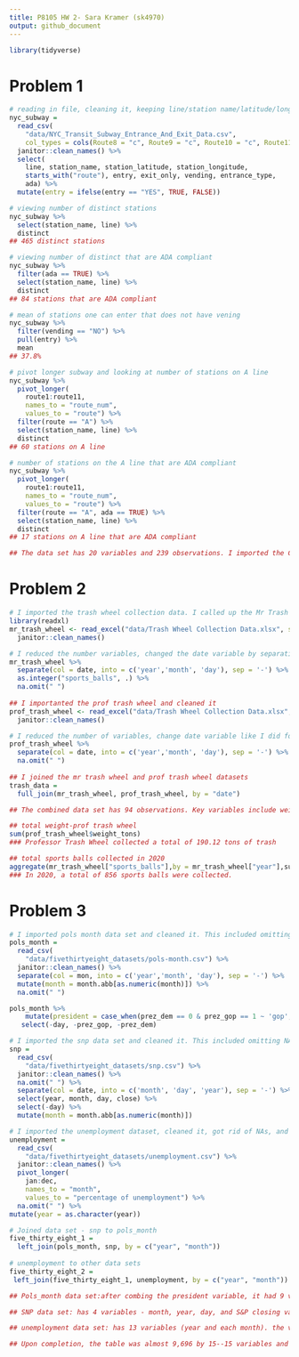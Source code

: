 ```yaml
---
title: P8105 HW 2- Sara Kramer (sk4970)
output: github_document
---
```


```r
library(tidyverse)
```

# Problem 1
```r
# reading in file, cleaning it, keeping line/station name/latitude/longitude/route/entry/exit-only/vending/entrance type/and dad compliance... mutating entry variable
nyc_subway = 
  read_csv(
    "data/NYC_Transit_Subway_Entrance_And_Exit_Data.csv",
    col_types = cols(Route8 = "c", Route9 = "c", Route10 = "c", Route11 = "c")) %>% 
  janitor::clean_names() %>% 
  select(
    line, station_name, station_latitude, station_longitude, 
    starts_with("route"), entry, exit_only, vending, entrance_type, 
    ada) %>% 
  mutate(entry = ifelse(entry == "YES", TRUE, FALSE))

# viewing number of distinct stations
nyc_subway %>% 
  select(station_name, line) %>% 
  distinct
## 465 distinct stations

# viewing number of distinct that are ADA compliant
nyc_subway %>% 
  filter(ada == TRUE) %>% 
  select(station_name, line) %>% 
  distinct
## 84 stations that are ADA compliant

# mean of stations one can enter that does not have vening
nyc_subway %>% 
  filter(vending == "NO") %>% 
  pull(entry) %>% 
  mean
## 37.8% 

# pivot longer subway and looking at number of stations on A line
nyc_subway %>% 
  pivot_longer(
    route1:route11,
    names_to = "route_num",
    values_to = "route") %>% 
  filter(route == "A") %>% 
  select(station_name, line) %>% 
  distinct
## 60 stations on A line

# number of stations on the A line that are ADA compliant
nyc_subway %>% 
  pivot_longer(
    route1:route11,
    names_to = "route_num",
    values_to = "route") %>% 
  filter(route == "A", ada == TRUE) %>% 
  select(station_name, line) %>% 
  distinct
## 17 stations on A line that are ADA compliant 

## The data set has 20 variables and 239 observations. I imported the CSV file and cleaned the data. I got rid of some unnecessary variables and reduced it to 10 variables. Then I modified the entry variable state if entry was possible at that location or not. To answer the various questions I filtered by the characteristics mentioned.

```

# Problem 2
```r
# I imported the trash wheel collection data. I called up the Mr Trash Wheel data set and conducting an initial cleaning
library(readxl)
mr_trash_wheel <- read_excel("data/Trash Wheel Collection Data.xlsx", sheet = "Mr. Trash Wheel", range = "A2:N549") %>%
  janitor::clean_names()

# I reduced the number variables, changed the date variable by separating m-d-yr, omitted NAs, & turned "sports balls" variable into an integer
mr_trash_wheel %>% 
  separate(col = date, into = c('year','month', 'day'), sep = '-') %>%
  as.integer("sports_balls", .) %>%
  na.omit(" ") 
  
## I importanted the prof trash wheel and cleaned it
prof_trash_wheel <- read_excel("data/Trash Wheel Collection Data.xlsx", sheet = "Professor Trash Wheel", range = "A2:M96") %>%
  janitor::clean_names()

# I reduced the number of variables, change date variable like I did for mr trash wheel, and omitted NAs
prof_trash_wheel %>%
  separate(col = date, into = c('year','month', 'day'), sep = '-') %>%
  na.omit(" ") 
  
## I joined the mr trash wheel and prof trash wheel datasets
trash_data = 
  full_join(mr_trash_wheel, prof_trash_wheel, by = "date")

## The combined data set has 94 observations. Key variables include weight of trash collected, dumpster number, how many of a specific item were collected, and when it was collected.

## total weight-prof trash wheel
sum(prof_trash_wheel$weight_tons)
### Professor Trash Wheel collected a total of 190.12 tons of trash

## total sports balls collected in 2020
aggregate(mr_trash_wheel["sports_balls"],by = mr_trash_wheel["year"],sum)
### In 2020, a total of 856 sports balls were collected.

```

# Problem 3
```r
# I imported pols month data set and cleaned it. This included omitting NAs, separating the date variable and getting rid of the day variable. I mutated the month variable from being the # to the name. Added variable named "president" to show the political alignment of the president during a specific time
pols_month =
  read_csv(
    "data/fivethirtyeight_datasets/pols-month.csv") %>%
  janitor::clean_names() %>%
  separate(col = mon, into = c('year','month', 'day'), sep = '-') %>%
  mutate(month = month.abb[as.numeric(month)]) %>%
  na.omit(" ") 

pols_month %>%
    mutate(president = case_when(prez_dem == 0 & prez_gop == 1 ~ 'gop', prez_dem == 1 & prez_gop == 0 ~ 'dem')) %>%
   select(-day, -prez_gop, -prez_dem)

# I imported the snp data set and cleaned it. This included omitting NAs, separating the date variable and getting rid of day variable. I mutated the month variable from being the # to the name
snp =
  read_csv(
    "data/fivethirtyeight_datasets/snp.csv") %>%
  janitor::clean_names() %>%
  na.omit(" ") %>%
  separate(col = date, into = c('month', 'day', 'year'), sep = '-') %>%
  select(year, month, day, close) %>%
  select(-day) %>%
  mutate(month = month.abb[as.numeric(month)])

# I imported the unemployment dataset, cleaned it, got rid of NAs, and pivoted longer
unemployment =
  read_csv(
    "data/fivethirtyeight_datasets/unemployment.csv") %>%
  janitor::clean_names() %>%
  pivot_longer(
    jan:dec, 
    names_to = "month", 
    values_to = "percentage of unemployment") %>%
  na.omit(" ") %>%
mutate(year = as.character(year))

# Joined data set - snp to pols_month
five_thirty_eight_1 = 
  left_join(pols_month, snp, by = c("year", "month"))
  
# unemployment to other data sets
five_thirty_eight_2 = 
 left_join(five_thirty_eight_1, unemployment, by = c("year", "month"))

## Pols_month data set:after combing the president variable, it had 9 variables - year, president, republican and democratic governors/senators/and representatives. 4 variables once modified - year, day, month, and close. The prez_gop variable, which should only have values 0 and 1 has some values of 2 - unclear why that it. 

## SNP data set: has 4 variables - month, year, day, and S&P closing values of that day. 

## unemployment data set: has 13 variables (year and each month). the values correspond to the unemployment rate during that time.

## Upon completion, the table was almost 9,696 by 15--15 variables and 9,696 observations/ Years range from 1947 to 2015 and key variables include: year, president, S&P closing stock values, and unemployment rate

```